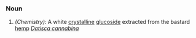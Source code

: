 ===Noun===
#''(Chemistry):'' A white [[crystalline]] [[glucoside]] extracted from the bastard [[hemp]] ''[[Datisca cannabina]]''